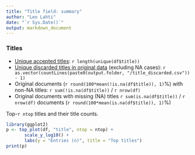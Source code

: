 ```yaml
---
title: "Title field: summary"
author: "Leo Lahti"
date: "`r Sys.Date()`"
output: markdown_document
---
```



### Titles

 * [Unique accepted titles](output.tables/title_accepted.csv): `r length(unique(df$title))`
 * [Unique discarded titles in original data](output.tables/title_discarded.csv) (excluding NA cases): `r as.vector(countLines(paste0(output.folder, "/title_discarded.csv")) - 1)` 
 * Original documents (`r round(100*mean(!is.na(df$title)), 1)`%) with non-NA titles: `r sum(!is.na(df$title))` / `r nrow(df)`
 * Original documents with missing (NA) titles `r sum(is.na(df$title))` / `r nrow(df)` documents (`r round(100*mean(is.na(df$title)), 1)`%) 

Top-`r ntop` titles and their title counts.

```r
library(ggplot2)
p <- top_plot(df, "title", ntop = ntop) +
       scale_y_log10() +
       labs(y = "Entries (n)", title = "Top titles")
print(p)
```

